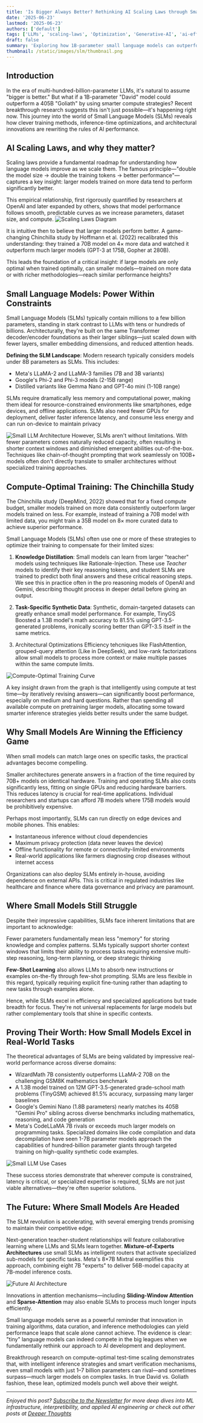```yaml
---
title: 'Is Bigger Always Better? Rethinking AI Scaling Laws through Small Language Models'
date: '2025-06-23'
lastmod: '2025-06-23'
authors: ['default']
tags: ['LLMs', 'scaling-laws', 'Optimization', 'Generative-AI', 'ai-efficiency']
draft: false
summary: 'Exploring how 1B-parameter small language models can outperform 405B giants through clever compute allocation, test-time scaling, and innovative training strategies. Is bigger really always better in the AI world?'
thumbnail: /static/images/slm/thumbnail.png
---
```


## Introduction

In the era of multi-hundred-billion-parameter LLMs, it's natural to assume "bigger is better." But what if a 1B-parameter "David" model could outperform a 405B "Goliath" by using smarter compute strategies? Recent breakthrough research suggests this isn't just possible—it's happening right now. This journey into the world of Small Language Models (SLMs) reveals how clever training methods, inference-time optimizations, and architectural innovations are rewriting the rules of AI performance.

<TOCInline toc={props.toc} exclude="Introduction" />

## AI Scaling Laws, and why they matter?

Scaling laws provide a fundamental roadmap for understanding how language models improve as we scale them. The famous principle—"double the model size → double the training tokens → better performance"—captures a key insight: larger models trained on more data tend to perform significantly better.

This empirical relationship, first rigorously quantified by researchers at OpenAI and later expanded by others, shows that model performance follows smooth, predictable curves as we increase parameters, dataset size, and compute.
![Scaling Laws Diagram](/static/images/slm/scaling-laws-transformer.png)

It is intuitive then to believe that larger models perform better. A game-changing Chinchilla study by Hoffmann et al. (2022) recalibrated this understanding: they trained a 70B model on 4× more data and watched it outperform much larger models (GPT-3 at 175B, Gopher at 280B).

This leads the foundation of a critical insight: if large models are only optimal when trained optimally, can smaller models—trained on more data or with richer methodologies—reach similar performance heights?

## Small Language Models: Power Within Constraints

Small Language Models (SLMs) typically contain millions to a few billion parameters, standing in stark contrast to LLMs with tens or hundreds of billions. Architecturally, they're built on the same Transformer decoder/encoder foundations as their larger siblings—just scaled down with fewer layers, smaller embedding dimensions, and reduced attention heads.

**Defining the SLM Landscape**: Modern research typically considers models under 8B parameters as SLMs. This includes:

- Meta's LLaMA-2 and LLaMA-3 families (7B and 3B variants)
- Google's Phi-2 and Phi-3 models (2-15B range)
- Distilled variants like Gemma Nano and GPT-4o mini (1-10B range)

SLMs require dramatically less memory and computational power, making them ideal for resource-constrained environments like smartphones, edge devices, and offline applications. SLMs also need fewer GPUs for deployment, deliver faster inference latency, and consume less energy and can run on-device to maintain privacy

![Small LLM Architecture](/static/images/slm/slm-architecture-comparison.png)
However, SLMs aren't without limitations. With fewer parameters comes naturally reduced capacity, often resulting in shorter context windows and diminished emergent abilities out-of-the-box. Techniques like chain-of-thought prompting that work seamlessly on 100B+ models often don't directly translate to smaller architectures without specialized training approaches.

## Compute-Optimal Training: The Chinchilla Study

The Chinchilla study (DeepMind, 2022) showed that for a fixed compute budget, smaller models trained on more data consistently outperform larger models trained on less. For example, instead of training a 70B model with limited data, you might train a 35B model on 8× more curated data to achieve superior performance.

Small Language Models (SLMs) often use one or more of these strategies to optimize their training to compensate for their limited sizes:

1. **Knowledge Distillation**:
   Small models can learn from larger "teacher" models using techniques like Rationale-Injection. These use _Teacher_ models to identify their key reasoning tokens, and student SLMs are trained to predict both final answers and these critical reasoning steps. We see this in practice often in the pro reasoning models of OpenAI and Gemini, describing thought process in deeper detail before giving an output.

2. **Task-Specific Synthetic Data**:
   Synthetic, domain-targeted datasets can greatly enhance small model performance. For example, TinyGS Boosted a 1.3B model's math accuracy to 81.5% using GPT-3.5-generated problems, ironically scoring better than GPT-3.5 itself in the same metrics.

3. Architectural Optimizations
   Efficiency tehcniques like FlashAttention, grouped-query attention (Like in DeepSeek), and low-rank factorizations allow small models to process more context or make multiple passes within the same compute limits.

![Compute-Optimal Training Curve](/static/images/slm/compute-optimal-training.png)

A key insight drawn from the graph is that intelligently using compute at test time—by iteratively revising answers—can significantly boost performance, especially on medium and hard questions. Rather than spending all available compute on pretraining larger models, allocating some toward smarter inference strategies yields better results under the same budget.

## Why Small Models Are Winning the Efficiency Game

When small models can match large ones on specific tasks, the practical advantages become compelling.

Smaller architectures generate answers in a fraction of the time required by 70B+ models on identical hardware. Training and operating SLMs also costs significantly less, fitting on single GPUs and reducing hardware barriers. This reduces latency is crucial for real-time applications. Individual researchers and startups can afford 7B models where 175B models would be prohibitively expensive.

Perhaps most importantly, SLMs can run directly on edge devices and mobile phones. This enables:

- Instantaneous inference without cloud dependencies
- Maximum privacy protection (data never leaves the device)
- Offline functionality for remote or connectivity-limited environments
- Real-world applications like farmers diagnosing crop diseases without internet access

Organizations can also deploy SLMs entirely in-house, avoiding dependence on external APIs. This is critical in regulated industries like healthcare and finance where data governance and privacy are paramount.

## Where Small Models Still Struggle

Despite their impressive capabilities, SLMs face inherent limitations that are important to acknowledge:

Fewer parameters fundamentally mean less "memory" for storing knowledge and complex patterns. SLMs typically support shorter context windows that limits their ability to process tasks requiring extensive multi-step reasoning, long-term planning, or deep strategic thinking

**Few-Shot Learning** also allows LLMs to absorb new instructions or examples on-the-fly through few-shot prompting. SLMs are less flexible in this regard, typically requiring explicit fine-tuning rather than adapting to new tasks through examples alone.

Hence, while SLMs excel in efficiency and specialized applications but trade breadth for focus. They're not universal replacements for large models but rather complementary tools that shine in specific contexts.

## Proving Their Worth: How Small Models Excel in Real-World Tasks

The theoretical advantages of SLMs are being validated by impressive real-world performance across diverse domains:

- WizardMath 7B consistently outperforms LLaMA-2 70B on the challenging GSM8K mathematics benchmark
- A 1.3B model trained on 12M GPT-3.5-generated grade-school math problems (TinyGSM) achieved 81.5% accuracy, surpassing many larger baselines
- Google's Gemini Nano (1.8B parameters) nearly matches its 405B "Gemini Pro" sibling across diverse benchmarks including mathematics, reasoning, and code generation
- Meta's CodeLLaMA 7B rivals or exceeds much larger models on programming tasks. Specialized domains like code compilation and data decompilation have seen 1-7B parameter models approach the capabilities of hundred-billion parameter giants through targeted training on high-quality synthetic code examples.

![Small LLM Use Cases](/static/images/slm/slms-vs-llms.png)

These success stories demonstrate that wherever compute is constrained, latency is critical, or specialized expertise is required, SLMs are not just viable alternatives—they're often superior solutions.

## The Future: Where Small Models Are Headed

The SLM revolution is accelerating, with several emerging trends promising to maintain their competitive edge:

Next-generation teacher-student relationships will feature collaborative learning where LLMs and SLMs learn together. **Mixture-of-Experts Architectures** use small SLMs as intelligent routers that activate specialized sub-models for specific tasks. Meta's 8×7B Mixtral exemplifies this approach, combining eight 7B "experts" to deliver 56B-model capacity at 7B-model inference costs.

![Future AI Architecture](/static/images/slm/moe.png)

Innovations in attention mechanisms—including **Sliding-Window Attention** and **Sparse-Attention** may also enable SLMs to process much longer inputs efficiently.

Small language models serve as a powerful reminder that innovation in training algorithms, data curation, and inference methodologies can yield performance leaps that scale alone cannot achieve. The evidence is clear: "tiny" language models can indeed compete in the big leagues when we fundamentally rethink our approach to AI development and deployment.

Breakthrough research on compute-optimal test-time scaling demonstrates that, with intelligent inference strategies and smart verification mechanisms, even small models with just 1–7 billion parameters can rival—and sometimes surpass—much larger models on complex tasks. In true David vs. Goliath fashion, these lean, optimized models punch well above their weight.

---

_Enjoyed this post? <a href="https://deeper-thoughts-blog.rohithshinoj.com#newsletter" target="_self">Subscribe to the Newsletter</a> for more deep dives into ML infrastructure, interpretibility, and applied AI engineering or check out other posts at <a href="https://deeper-thoughts-blog.rohithshinoj.com" target="_self">Deeper Thoughts</a>_
